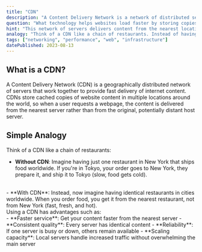 ```yaml
---
title: "CDN"
description: "A Content Delivery Network is a network of distributed servers that deliver web content to users based on their geographic location to maximize speed and availability."
question: "What technology helps websites load faster by storing copies of content closer to users?"
hint: "This network of servers delivers content from the nearest location rather than from a distant central server."
analogy: "Think of a CDN like a chain of restaurants. Instead of having just one restaurant in New York that ships food worldwide, you have identical restaurants in cities around the world. When you order food, you get it from the nearest restaurant, not from New York. This makes delivery much faster and more reliable."
tags: ["networking", "performance", "web", "infrastructure"]
datePublished: 2023-08-13
---
```


## What is a CDN?

A Content Delivery Network (CDN) is a geographically distributed network of servers that work together to provide fast delivery of internet content. CDNs store cached copies of website content in multiple locations around the world, so when a user requests a webpage, the content is delivered from the nearest server rather than from the original, potentially distant host server.

## Simple Analogy

Think of a CDN like a chain of restaurants:
<br/>
- **Without CDN**: Imagine having just one restaurant in New York that ships food worldwide. If you're in Tokyo, your order goes to New York, they prepare it, and ship it to Tokyo (slow, food gets cold).
<br/>
- **With CDN**: Instead, now imagine having identical restaurants in cities worldwide. When you order food, you get it from the nearest restaurant, not from New York (fast, fresh, and hot).
<br/>
Using a CDN has advantages such as:
<br/>
- **Faster service**: Get your content faster from the nearest server
- **Consistent quality**: Every server has identical content
- **Reliability**: If one server is busy or down, others remain available
- **Scaling capacity**: Local servers handle increased traffic without overwhelming the main server
